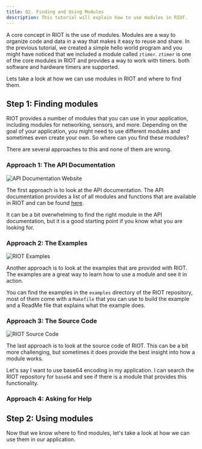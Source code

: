 ```yaml
---
title: 02. Finding and Using Modules
description: This tutorial will explain how to use modules in RIOT.
---
```



A core concept in RIOT is the use of modules. 
Modules are a way to organize code and data in a way that makes it easy to reuse and share.
In the previous tutorial, we created a simple hello world program and you might have noticed that we included a module called `ztimer`.
`ztimer` is one of the core modules in RIOT and provides a way to work with timers. both software and hardware timers are supported.

Lets take a look at how we can use modules in RIOT and where to find them.

## Step 1: Finding modules

RIOT provides a number of modules that you can use in your application, including modules for networking, sensors, and more.
Depending on the goal of your application, you might need to use different modules and sometimes even create your own. So where can you find these modules?

There are several approaches to this and none of them are wrong.

### Approach 1: The API Documentation

![API Documentation Website](img/02_modules/01_api_doc.png)

The first approach is to look at the API documentation. The API documentation provides a list of all modules and functions that are available in RIOT and can be found [here](https://doc.riot-os.org/topics.html).

It can be a bit overwhelming to find the right module in the API documentation, but it is a good starting point if you know what you are looking for.

### Approach 2: The Examples

![RIOT Examples](img/02_modules/02_examples.png)

Another approach is to look at the examples that are provided with RIOT. The examples are a great way to learn how to use a module and see it in action. 

You can find the examples in the `examples` directory of the RIOT repository, most of them come with a `Makefile` that you can use to build the example and a ReadMe file that explains what the example does.

### Approach 3: The Source Code

![RIOT Source Code](img/02_modules/03_source.png)

The last approach is to look at the source code of RIOT. This can be a bit more challenging, but sometimes it does provide the best insight into how a module works.

Let's say I want to use base64 encoding in my application. I can search the RIOT repository for `base64` and see if there is a module that provides this functionality.

### Approach 4: Asking for Help

<Contact/>

## Step 2: Using modules

Now that we know where to find modules, let's take a look at how we can use them in our application.